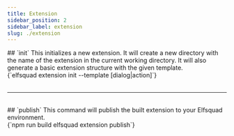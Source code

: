 ```yaml
---
title: Extension
sidebar_position: 2
sidebar_label: extension
slug: ./extension
---
```



<div class="flex gap-16">
  <div style={{ width: '50%' }}>
    ## `init`
    This initializes a new extension. It will create a new directory with
    the name of the extension in the current working directory. It will also
    generate a basic extension structure with the given template.
  </div>

  <div class="flex-1">
    <CodeBlock language="bash" title="bash">
      {`elfsquad extension init <name> --template [dialog|action]`}
    </CodeBlock>

  </div>
</div>

<br />
<hr />
<br />

<div class="flex gap-16">
  <div style={{ width: '50%' }}>
    ## `publish`
    This command will publish the built extension to your Elfsquad environment.
  </div>

  <div class="flex-1">
    <CodeBlock language="bash" title="bash">
      {`npm run build
elfsquad extension publish`}
    </CodeBlock>
  </div>
</div>

